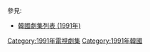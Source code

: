 {{Catnav|頁面分類|...|電視節目|電視劇|每年電視影集|1991年電視影集}}
{{Catnav|頁面分類|...|电视节目|电视剧|各國電視劇|韓國電視劇|每年韓國電視劇集}}

{{cat year nav
| year = 1991
| cat = 韓國電視劇集 
| sortkey = 韓國電視劇集
| article = 韓國電視劇
| in = 
}}
參見:
*[[韓國劇集列表_(1991年)|韓國劇集列表 (1991年)]]


[[Category:1991年電視劇集|Category:1991年電視劇集]]
[[Category:1991年韓國|Category:1991年韓國]]